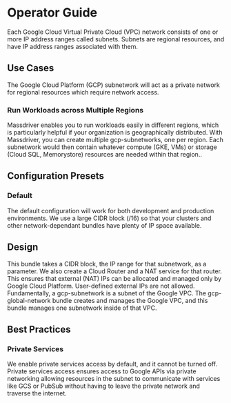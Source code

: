 # Operator Guide
Each Google Cloud Virtual Private Cloud (VPC) network consists of one or more IP address ranges called subnets. Subnets are regional resources, and have IP address ranges associated with them.

## Use Cases
The Google Cloud Platform (GCP) subnetwork will act as a private network for regional resources which require network access.
### Run Workloads across Multiple Regions
Massdriver enables you to run workloads easily in different regions, which is particularly helpful if your organization is geographically distributed. With Massdriver, you can create multiple gcp-subnetworks, one per region. Each subnetwork would then contain whatever compute (GKE, VMs) or storage (Cloud SQL, Memorystore) resources are needed within that region.. 

## Configuration Presets
### Default
The default configuration will work for both development and production environments. We use a large CIDR block (/16) so that your clusters and other network-dependant bundles have plenty of IP space available.

## Design
This bundle takes a CIDR block, the IP range for that subnetwork, as a parameter. We also create a Cloud Router and a NAT service for that router. This ensures that external (NAT) IPs can be allocated and managed only by Google Cloud Platform. User-defined external IPs are not allowed.
Fundamentally, a gcp-subnetwork is a subnet of the Google VPC. The gcp-global-network bundle creates and manages the Google VPC, and this bundle manages one subnetwork inside of that VPC.

## Best Practices
### Private Services
We enable private services access by default, and it cannot be turned off. Private services access ensures access to Google APIs via private networking allowing resources in the subnet to communicate with services like GCS or PubSub without having to leave the private network and traverse the internet.